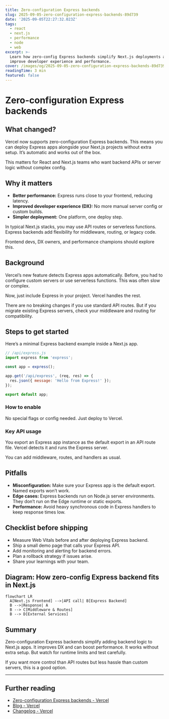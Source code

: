 ```yaml
---
title: Zero-configuration Express backends
slug: 2025-09-05-zero-configuration-express-backends-89d739
date: '2025-09-05T22:27:32.023Z'
tags:
  - react
  - next.js
  - performance
  - node
  - web
excerpt: >-
  Learn how zero-config Express backends simplify Next.js deployments and
  improve developer experience and performance.
cover: /images/og/2025-09-05-zero-configuration-express-backends-89d739.png
readingTime: 3 min
featured: false
---
```

# Zero-configuration Express backends

## What changed?

Vercel now supports zero-configuration Express backends. This means you can deploy Express apps alongside your Next.js projects without extra setup. It’s automatic and works out of the box.

This matters for React and Next.js teams who want backend APIs or server logic without complex config.

## Why it matters

- **Better performance:** Express runs close to your frontend, reducing latency.
- **Improved developer experience (DX):** No more manual server config or custom builds.
- **Simpler deployment:** One platform, one deploy step.

In typical Next.js stacks, you may use API routes or serverless functions. Express backends add flexibility for middleware, routing, or legacy code.

Frontend devs, DX owners, and performance champions should explore this.

## Background

Vercel’s new feature detects Express apps automatically. Before, you had to configure custom servers or use serverless functions. This was often slow or complex.

Now, just include Express in your project. Vercel handles the rest.

There are no breaking changes if you use standard API routes. But if you migrate existing Express servers, check your middleware and routing for compatibility.

## Steps to get started

Here’s a minimal Express backend example inside a Next.js app.

```js
// /api/express.js
import express from 'express';

const app = express();

app.get('/api/express', (req, res) => {
  res.json({ message: 'Hello from Express!' });
});

export default app;
```

### How to enable

No special flags or config needed. Just deploy to Vercel.

### Key API usage

You export an Express app instance as the default export in an API route file. Vercel detects it and runs the Express server.

You can add middleware, routes, and handlers as usual.

## Pitfalls

- **Misconfiguration:** Make sure your Express app is the default export. Named exports won’t work.
- **Edge cases:** Express backends run on Node.js server environments. They don’t run on the Edge runtime or static exports.
- **Performance:** Avoid heavy synchronous code in Express handlers to keep response times low.

## Checklist before shipping

- Measure Web Vitals before and after deploying Express backend.
- Ship a small demo page that calls your Express API.
- Add monitoring and alerting for backend errors.
- Plan a rollback strategy if issues arise.
- Share your learnings with your team.

## Diagram: How zero-config Express backend fits in Next.js

```mermaid
flowchart LR
  A[Next.js Frontend] -->|API call| B[Express Backend]
  B -->|Response| A
  B --> C[Middleware & Routes]
  B --> D[External Services]
```

## Summary

Zero-configuration Express backends simplify adding backend logic to Next.js apps. It improves DX and can boost performance. It works without extra setup. But watch for runtime limits and test carefully.

If you want more control than API routes but less hassle than custom servers, this is a good option.

---

## Further reading

- [Zero-configuration Express backends - Vercel](https://vercel.com/changelog/zero-configuration-express-backends)
- [Blog - Vercel](https://vercel.com/blog)
- [Changelog - Vercel](https://vercel.com/changelog)

